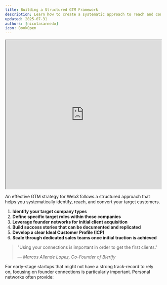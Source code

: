 ```yaml
---
title: Building a Structured GTM Framework
description: Learn how to create a systematic approach to reach and convert your target customers
updated: 2025-07-31
authors: [nicolasarnedo]
icon: BookOpen
---
```


<div style={{ margin: '2rem 0' }}>
  <iframe 
    src="https://drive.google.com/file/d/1NUCJgS02NcqEhDH3Va4Acp3Gluuw1j4H/preview" 
    width="100%" 
    height="480" 
    allow="autoplay"
    style={{ border: 'none', borderRadius: '8px' }}
  ></iframe>
</div> 

An effective GTM strategy for Web3 follows a structured approach that helps you systematically identify, reach, and convert your target customers.

1. **Identify your target company types**
2. **Define specific target roles within those companies**
3. **Leverage founder networks for initial client acquisition**
4. **Build success stories that can be documented and replicated**
5. **Develop a clear Ideal Customer Profile (ICP)**
6. **Scale through dedicated sales teams once initial traction is achieved**

<blockquote className="quote-card">
  <p>"Using your connections is important in order to get the first clients."</p>
  <cite>— Marcos Allende Lopez, Co-Founder of Blerify</cite>
</blockquote>

For early-stage startups that might not have a strong track-record to rely on, focusing on founder connections is particularly important. Personal networks often provide: